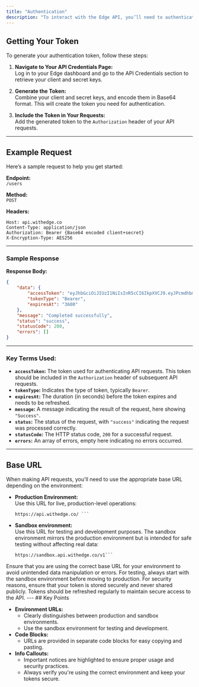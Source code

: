 ```yaml
---
title: "Authentication"
description: "To interact with the Edge API, you’ll need to authenticate your requests using a token. This token is generated from your API credentials and is required for all API calls."
---
```


## Getting Your Token

To generate your authentication token, follow these steps:

1. **Navigate to Your API Credentials Page:**  
   Log in to your Edge dashboard and go to the API Credentials section to retrieve your client and secret keys.

2. **Generate the Token:**  
   Combine your client and secret keys, and encode them in Base64 format. This will create the token you need for authentication.

3. **Include the Token in Your Requests:**  
   Add the generated token to the `Authorization` header of your API requests.

---

## Example Request

Here’s a sample request to help you get started:

**Endpoint:**  
`/users`

**Method:**  
`POST`

**Headers:**

```http
Host: api.withedge.co
Content-Type: application/json
Authorization: Bearer {Base64 encoded client+secret}
X-Encryption-Type: AES256
```

---

### Sample Response

**Response Body:**

```json
{
	"data": {
		"accessToken": "eyJhbGciOiJIUzI1NiIsInR5cCI6IkpXVCJ9.eyJPcmdhbml6YXRpb25JZCI6ImUwODU5YWYzLWQ1ZjMtNDA5MC05YjY4LWE5OTBmZDcxYjg3MiIsIkFjdG9yIjoiQ2xpZW50IiwiQ2xpZW50SWQiOiIyYzkxNWNkMS0zYzM4LTQ5YjgtYWFlMS05MjFkMjRiM2I3NzYiLCJqdGkiOiJkNjBkZGNjNy1kNDBkLTRhZDUtYTcxYi1mYWUyMmM3OWFmNzgiLCJTY29wZSI6WyJBY2NvdW50LkNyZWF0ZSIsIkN1c3RvbWVyLkNyZWF0ZSIsIktZQi5DcmVhdGUiLCJUcmFuc2FjdGlvbi5DcmVhdGUiXSwiZXhwIjoxNzIxMjE4NTU5LCJpc3MiOiJodHRwczovL3N0ZXJsaW5nZWRnZS1hdXRoLWFwaS1kZXYuc3RlcmxpbmdhcHBzLnAuYXp1cmV3ZWJzaXRlcy5uZXQvIn0.g475CjbgAOUr1E8O_RgM0yNl76P_4kiIAoFiTpEX-AA",
		"tokenType": "Bearer",
		"expiresAt": "3600"
	},
	"message": "Completed successfully",
	"status": "success",
	"statusCode": 200,
	"errors": []
}
```

---

### Key Terms Used:

- **`accessToken`:** The token used for authenticating API requests. This token should be included in the `Authorization` header of subsequent API requests.
- **`tokenType`:** Indicates the type of token, typically `Bearer`.
- **`expiresAt`:** The duration (in seconds) before the token expires and needs to be refreshed.
- **`message`:** A message indicating the result of the request, here showing `"Success"`.
- **`status`:** The status of the request, with `"success"` indicating the request was processed correctly.
- **`statusCode`:** The HTTP status code, `200` for a successful request.
- **`errors`:** An array of errors, empty here indicating no errors occurred.

---

## Base URL

When making API requests, you'll need to use the appropriate base URL depending on the environment:

- **Production Environment:**  
  Use this URL for live, production-level operations:

  ````http
  https://api.withedge.co/ ```

  ````

- **Sandbox environment:**  
  Use this URL for testing and development purposes. The sandbox environment mirrors the production environment but is intended for safe testing without affecting real data:
  ````http
  https://sandbox.api.withedge.co/v1```
  ````

<Info>
	Ensure that you are using the correct base URL for your environment to avoid
	unintended data manipulation or errors. For testing, always start with the
	sandbox environment before moving to production.
</Info>
<Warning>
	For security reasons, ensure that your token is stored securely and never
	shared publicly. Tokens should be refreshed regularly to maintain secure
	access to the API.
</Warning>
--- ## Key Points

- **Environment URLs:**
  - Clearly distinguishes between production and sandbox environments.
  - Use the sandbox environment for testing and development.
- **Code Blocks:**
  - URLs are provided in separate code blocks for easy copying and pasting.
- **Info Callouts:**
  - Important notices are highlighted to ensure proper usage and security practices.
  - Always verify you're using the correct environment and keep your tokens secure.
